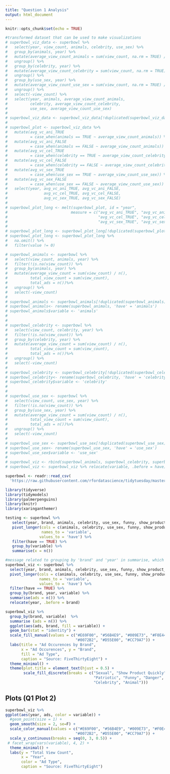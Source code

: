 ```yaml
---
title: "Question 1 Analysis"
output: html_document
---
```


```r
knitr::opts_chunk$set(echo = TRUE)
```

```r
#transformed dataset that can be used to make visualizations
# superbowl_viz_data <- superbowl %>%
#   select(year, view_count, animals, celebrity, use_sex) %>%
#   group_by(animals, year) %>%
#   mutate(average_view_count_animals = sum(view_count, na.rm = TRUE) / n()) %>%
#   ungroup() %>%
#   group_by(celebrity, year) %>%
#   mutate(average_view_count_celebrity = sum(view_count, na.rm = TRUE) / n()) %>%
#   ungroup() %>%
#   group_by(use_sex, year) %>%
#   mutate(average_view_count_use_sex = sum(view_count, na.rm = TRUE) / n()) %>%
#   ungroup() %>%
#   select(-view_count) %>%
#   select(year, animals, average_view_count_animals,
#          celebrity, average_view_count_celebrity,
#          use_sex, average_view_count_use_sex)
# 
# superbowl_viz_data <- superbowl_viz_data[!duplicated(superbowl_viz_data), ]
# 
# superbowl_plot <- superbowl_viz_data %>%
#   mutate(avg_vc_ani_TRUE
#          = case_when(animals == TRUE ~ average_view_count_animals)) %>%
#   mutate(avg_vc_ani_FALSE
#          = case_when(animals == FALSE ~ average_view_count_animals)) %>%
#   mutate(avg_vc_cel_TRUE
#          = case_when(celebrity == TRUE ~ average_view_count_celebrity)) %>%
#   mutate(avg_vc_cel_FALSE
#          = case_when(celebrity == FALSE ~ average_view_count_celebrity)) %>%
#   mutate(avg_vc_sex_TRUE
#          = case_when(use_sex == TRUE ~ average_view_count_use_sex)) %>%
#   mutate(avg_vc_sex_FALSE
#          = case_when(use_sex == FALSE ~ average_view_count_use_sex)) %>%
#   select(year, avg_vc_ani_TRUE, avg_vc_ani_FALSE,
#                avg_vc_cel_TRUE, avg_vc_cel_FALSE,
#                avg_vc_sex_TRUE, avg_vc_sex_FALSE)
# 
# superbowl_plot_long <- melt(superbowl_plot, id = "year",
#                            measure = c("avg_vc_ani_TRUE", "avg_vc_ani_FALSE",
#                                        "avg_vc_cel_TRUE", "avg_vc_cel_FALSE",
#                                        "avg_vc_sex_TRUE", "avg_vc_sex_FALSE"))
# 
# superbowl_plot_long <- superbowl_plot_long[!duplicated(superbowl_plot_long), ]
# superbowl_plot_long <- superbowl_plot_long %>%
#   na.omit() %>%
#   filter(value != 0)
```

```r
# superbowl_animals <- superbowl %>%
#   select(view_count, animals, year) %>%
#   filter(!is.na(view_count)) %>%
#   group_by(animals, year) %>%
#   mutate(average_view_count = sum(view_count) / n(),
#          total_view_count = sum(view_count),
#          total_ads = n())%>%
#   ungroup() %>%
#   select(-view_count)
# 
# superbowl_animals <- superbowl_animals[!duplicated(superbowl_animals), ]
# superbowl_animals<- rename(superbowl_animals, 'have' = 'animals')
# superbowl_animals$variable <- 'animals'
# 
# 
# superbowl_celebrity <- superbowl %>%
#   select(view_count, celebrity, year) %>%
#   filter(!is.na(view_count)) %>%
#   group_by(celebrity, year) %>%
#   mutate(average_view_count = sum(view_count) / n(),
#          total_view_count = sum(view_count),
#          total_ads = n())%>%
#   ungroup() %>%
#   select(-view_count)
# 
# superbowl_celebrity <- superbowl_celebrity[!duplicated(superbowl_celebrity), ]
# superbowl_celebrity<- rename(superbowl_celebrity, 'have' = 'celebrity')
# superbowl_celebrity$variable <- 'celebrity'
# 
# 
# superbowl_use_sex <- superbowl %>%
#   select(view_count, use_sex, year) %>%
#   filter(!is.na(view_count)) %>%
#   group_by(use_sex, year) %>%
#   mutate(average_view_count = sum(view_count) / n(),
#          total_view_count = sum(view_count),
#          total_ads = n())%>%
#   ungroup() %>%
#   select(-view_count)
# 
# superbowl_use_sex <- superbowl_use_sex[!duplicated(superbowl_use_sex), ]
# superbowl_use_sex<- rename(superbowl_use_sex, 'have' = 'use_sex')
# superbowl_use_sex$variable <- 'use_sex'
# 
# superbowl_viz <- rbind(superbowl_animals, superbowl_celebrity, superbowl_use_sex)
# superbowl_viz <- superbowl_viz %>% relocate(variable, .before = have)
```

```r
superbowl <- readr::read_csv(
  'https://raw.githubusercontent.com/rfordatascience/tidytuesday/master/data/2021/2021-03-02/youtube.csv')
```


```r
library(tidyverse)
library(tidymodels)
library(palmerpenguins)
library(knitr)
library(xaringanthemer)
```



```r
testing <- superbowl %>%
   select(year, brand, animals, celebrity, use_sex, funny, show_product_quickly, patriotic, danger) %>%
   pivot_longer(cols = c(animals, celebrity, use_sex, funny, show_product_quickly, patriotic, danger), 
                names_to = 'variable', 
               values_to = 'have') %>%
   filter(have == TRUE) %>%
   group_by(variable) %>%
   summarise(x = n()) 
```



```r
#message related to grouping by 'brand' and 'year' in summarise, which is what we want
superbowl_viz <- superbowl %>%
  select(year, brand, animals, celebrity, use_sex, funny, show_product_quickly, patriotic, danger) %>%
  pivot_longer(cols = c(animals, celebrity, use_sex, funny, show_product_quickly, patriotic, danger), 
               names_to = 'variable', 
               values_to = 'have') %>%
  filter(have == TRUE) %>%
  group_by(brand, year, variable) %>%
  summarise(ads = n()) %>%
  relocate(year, .before = brand) 
```





```r
superbowl_viz %>%
  group_by(brand, variable)  %>%
  summarise (ads = n()) %>% 
  ggplot(aes(ads, brand, fill = variable)) +
  geom_bar(stat = "identity") + 
  scale_fill_manual(values = c("#E69F00", "#56B4E9", "#009E73", "#F0E442",
                               "#0072B2", "#D55E00", "#CC79A7")) +
  labs(title = "Ad Occurences by Brand",
       x = "Ad Occurences", y = "Brand",
       fill = "Ad Type",
       caption = "Source: FiveThirtyEight") +
  theme_minimal() +
  theme(plot.title = element_text(hjust = 0.5) +
        scale_fill_discrete(breaks = c("Sexual", "Show Product Quickly", 
                                       "Patriotic", "Funny", "Danger", 
                                       "Celebrity", "Animal")))
```




## Plots (Q1 Plot 2)

```r
superbowl_viz %>%
ggplot(aes(year, ads, color = variable)) + 
  #geom_point(size = 1) + 
  geom_smooth(size = 2, se=F) +
  scale_color_manual(values = c("#E69F00", "#56B4E9", "#009E73", "#F0E442",
                               "#0072B2", "#D55E00", "#CC79A7")) +
  scale_y_continuous(breaks = seq(0, 3, 0.5)) +
 # facet_wrap(vars(variable), 4, 2) +
  theme_minimal() + 
  labs(y = "Total View Count", 
       x = "Year",
       color = "Ad Type",
       caption = "Source: FiveThirtyEight") 
```


















